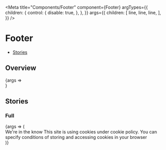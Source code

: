 
<Meta
  title="Components/Footer"
  component={Footer}
  argTypes={{
    children: {
      control: {
        disable: true,
      },
    },
  }}
  args={{
    children: [
      <FooterLine key="1">line</FooterLine>,
      <FooterLine key="2">line</FooterLine>,
      <FooterLine key="3">line</FooterLine>,
    ],
  }}
/>

# Footer

- [Stories](#stories)

## Overview

<Canvas>
  <Story name="Default">{args => <Footer {...args} />}</Story>
</Canvas>

<ArgsTable story="Default" />

## Stories

### Full

<Canvas>
  <Story name="Full">
    {args => (
      <Footer>
        <FooterLine>We're in the know</FooterLine>
        <FooterLine>
          This site is using cookies under cookie policy. You can specify
          conditions of storing and accessing cookies in your browser
        </FooterLine>
      </Footer>
    )}
  </Story>
</Canvas>
